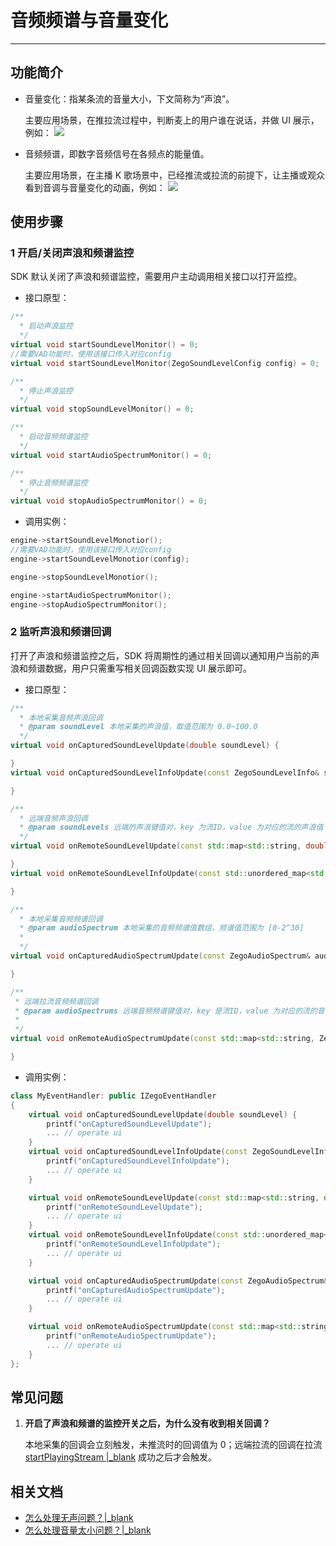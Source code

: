 # 音频频谱与音量变化

- - -

## 功能简介

- 音量变化：指某条流的音量大小，下文简称为“声浪”。

    主要应用场景，在推拉流过程中，判断麦上的用户谁在说话，并做 UI 展示，例如：
    <img src="/Pics/Android/ZegoLiveRoom/SoundLevel.png" >  

- 音频频谱，即数字音频信号在各频点的能量值。

    主要应用场景，在主播 K 歌场景中，已经推流或拉流的前提下，让主播或观众看到音调与音量变化的动画，例如：
    <img src="/Pics/Android/ZegoLiveRoom/FrequencySpectrum.png">  
  


## 使用步骤

### 1 开启/关闭声浪和频谱监控

SDK 默认关闭了声浪和频谱监控，需要用户主动调用相关接口以打开监控。

- 接口原型：

```c++
/**
  * 启动声浪监控
  */
virtual void startSoundLevelMonitor() = 0;
//需要VAD功能时，使用该接口传入对应config
virtual void startSoundLevelMonitor(ZegoSoundLevelConfig config) = 0;

/**
  * 停止声浪监控
  */
virtual void stopSoundLevelMonitor() = 0;

/**
  * 启动音频频谱监控
  */
virtual void startAudioSpectrumMonitor() = 0;

/**
  * 停止音频频谱监控
  */
virtual void stopAudioSpectrumMonitor() = 0;
```

- 调用实例：

```c++
engine->startSoundLevelMonotior();
//需要VAD功能时，使用该接口传入对应config
engine->startSoundLevelMonotior(config);

engine->stopSoundLevelMonotior();

engine->startAudioSpectrumMonitor();
engine->stopAudioSpectrumMonitor();
```

### 2 监听声浪和频谱回调

打开了声浪和频谱监控之后，SDK 将周期性的通过相关回调以通知用户当前的声浪和频谱数据，用户只需重写相关回调函数实现 UI 展示即可。

- 接口原型：

```c++
/**
  * 本地采集音频声浪回调
  * @param soundLevel 本地采集的声浪值，取值范围为 0.0~100.0
  */
virtual void onCapturedSoundLevelUpdate(double soundLevel) {

}
virtual void onCapturedSoundLevelInfoUpdate(const ZegoSoundLevelInfo& soundLevelInfo) {

}

/**
  * 远端音频声浪回调
  * @param soundLevels 远端的声浪键值对，key 为流ID，value 为对应的流的声浪值
  */
virtual void onRemoteSoundLevelUpdate(const std::map<std::string, double>& soundLevels) {

}
virtual void onRemoteSoundLevelInfoUpdate(const std::unordered_map<std::string, ZegoSoundLevelInfo>& soundLevelInfo) {

}

/**
  * 本地采集音频频谱回调
  * @param audioSpectrum 本地采集的音频频谱值数组，频谱值范围为 [0-2^30]
  *  
  */
virtual void onCapturedAudioSpectrumUpdate(const ZegoAudioSpectrum& audioSpectrum) {

}

/**
 * 远端拉流音频频谱回调
 * @param audioSpectrums 远端音频频谱键值对，key 是流ID，value 为对应的流的音频频谱值数组，频谱值范围为 [0-2^30]
 *  
 */
virtual void onRemoteAudioSpectrumUpdate(const std::map<std::string, ZegoAudioSpectrum>& audioSpectrums) {

}
```

- 调用实例：

```c++
class MyEventHandler: public IZegoEventHandler
{
    virtual void onCapturedSoundLevelUpdate(double soundLevel) {
        printf("onCapturedSoundLevelUpdate");
        ... // operate ui
    }
    virtual void onCapturedSoundLevelInfoUpdate(const ZegoSoundLevelInfo& soundLevelInfo) {
        printf("onCapturedSoundLevelInfoUpdate");
        ... // operate ui
    }

    virtual void onRemoteSoundLevelUpdate(const std::map<std::string, double>& soundLevels) {
        printf("onRemoteSoundLevelUpdate");
        ... // operate ui
    }
    virtual void onRemoteSoundLevelInfoUpdate(const std::unordered_map<std::string, ZegoSoundLevelInfo>& soundLevelInfo) {
        printf("onRemoteSoundLevelInfoUpdate");
        ... // operate ui
    }

    virtual void onCapturedAudioSpectrumUpdate(const ZegoAudioSpectrum& audioSpectrum) {
        printf("onCapturedAudioSpectrumUpdate");
        ... // operate ui
    }

    virtual void onRemoteAudioSpectrumUpdate(const std::map<std::string, ZegoAudioSpectrum>& audioSpectrums) {
        printf("onRemoteAudioSpectrumUpdate");
        ... // operate ui
    }
};
```

## 常见问题

1. **开启了声浪和频谱的监控开关之后，为什么没有收到相关回调？**

    本地采集的回调会立刻触发，未推流时的回调值为 0；远端拉流的回调在拉流 [startPlayingStream \|_blank](@startPlayingStream) 成功之后才会触发。


## 相关文档

- [怎么处理无声问题？\|_blank](https://doc-zh.zego.im/faq/noaudio)
- [怎么处理音量太小问题？\|_blank](https://doc-zh.zego.im/faq/audio_low)
